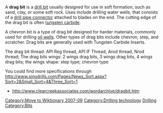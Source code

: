 {{en-noun}}[[Category:Move to Wiktionary 2007-09]]
A '''drag bit''' is a [[drill bit]] usually designed for use in soft formation, such as sand, clay, or some soft rock. Uses include drilling water wells, that consists of a [[drill pipe connector]] attached to blades on the end.  The cutting edge of the drag bit is often [[tungsten carbide]].  

A chevron bit is a type of drag bit designed for harder materials, commonly used for drilling [[oil well]]s.  Other types of drag bits include chevron, step, and scratcher.  Drag bits are generally used with Tungsten Carbide Inserts.

The drag bit thread: API Reg thread, API IF Thread, Arod thread, Nrod thread;
The drag bits wings: 2 wings drag bits, 3 wings drag bits, 4 wings drag bits;
the wings shape: step type; chevron type

You could find more specifications through http://www.sinodrills.com/Pages/News_Sort.aspx?Sort=2&Small_Sort=4&Three_Sort=1 

*http://www.clearcreekassociates.com/wordarchive/dragbit.htm

[[Category:Drilling technology]]
[[Category:Water wells|Drilling]]
[[Category:Bits]]